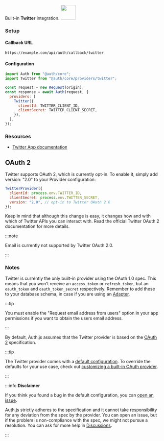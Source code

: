 <div
  style={{
    backgroundColor: "#000",
    display: "flex",
    justifyContent: "space-between",
    color: "#fff",
    padding: 16,
  }}
>
  <span>
    Built-in <b>Twitter</b> integration.
  </span>
  <a href="https://www.twitter.com/">
    <img
      style={{ display: "block" }}
      src="/img/providers/twitter.svg"
      height="48"
    />
  </a>
</div>

### Setup

#### Callback URL

```
https://example.com/api/auth/callback/twitter
```

#### Configuration

```js
import Auth from "@auth/core";
import Twitter from "@auth/core/providers/twitter";

const request = new Request(origin);
const response = await Auth(request, {
  providers: [
    Twitter({
      clientId: TWITTER_CLIENT_ID,
      clientSecret: TWITTER_CLIENT_SECRET,
    }),
  ],
});
```

### Resources

- [Twitter App documentation](https://developer.twitter.com/en/apps)

## OAuth 2

Twitter supports OAuth 2, which is currently opt-in. To enable it, simply add version: "2.0" to your Provider configuration:

```js filename="pages/api/auth/[...nextauth].js"
TwitterProvider({
  clientId: process.env.TWITTER_ID,
  clientSecret: process.env.TWITTER_SECRET,
  version: "2.0", // opt-in to Twitter OAuth 2.0
});
```

Keep in mind that although this change is easy, it changes how and with which of Twitter APIs you can interact with. Read the official Twitter OAuth 2 documentation for more details.

:::note

Email is currently not supported by Twitter OAuth 2.0.

:::

### Notes

Twitter is currently the only built-in provider using the OAuth 1.0 spec.
This means that you won't receive an `access_token` or `refresh_token`, but an `oauth_token` and `oauth_token_secret` respectively. Remember to add these to your database schema, in case if you are using an [Adapter](https://authjs.dev/reference/core/adapters).

:::tip

You must enable the "Request email address from users" option in your app permissions if you want to obtain the users email address.

:::

By default, Auth.js assumes that the Twitter provider is
based on the [OAuth 2](https://www.rfc-editor.org/rfc/rfc6749.html) specification.

:::tip

The Twitter provider comes with a [default configuration](https://github.com/nextauthjs/next-auth/blob/main/packages/core/src/providers/twitter.ts).
To override the defaults for your use case, check out [customizing a built-in OAuth provider](https://authjs.dev/guides/providers/custom-provider#override-default-options).

:::

:::info **Disclaimer**

If you think you found a bug in the default configuration, you can [open an issue](https://authjs.dev/new/provider-issue).

Auth.js strictly adheres to the specification and it cannot take responsibility for any deviation from
the spec by the provider. You can open an issue, but if the problem is non-compliance with the spec,
we might not pursue a resolution. You can ask for more help in [Discussions](https://authjs.dev/new/github-discussions).

:::
